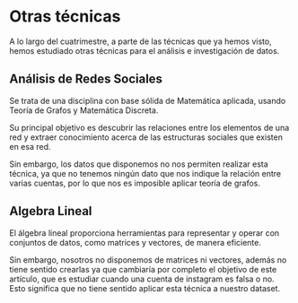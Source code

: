 # Otras técnicas

A lo largo del cuatrimestre, a parte de las técnicas que ya hemos visto, hemos estudiado otras técnicas para el análisis e investigación de datos.

## Análisis de Redes Sociales

Se trata de una disciplina con base sólida de Matemática aplicada, usando Teoría de Grafos y Matemática Discreta.

Su principal objetivo es descubrir las relaciones entre los elementos de una red y extraer conocimiento acerca de las estructuras sociales que existen en esa red.

Sin embargo, los datos que disponemos no nos permiten realizar esta técnica, ya que no tenemos ningún dato que nos indique la relación entre varias cuentas, por lo que nos es imposible aplicar teoría de grafos.

## Algebra Lineal

El álgebra lineal proporciona herramientas para representar y operar con conjuntos de datos, como matrices y vectores, de manera eficiente.

Sin embargo, nosotros no disponemos de matrices ni vectores, además no tiene sentido crearlas ya que cambiaría por completo el objetivo de este artículo, que es estudiar cuando una cuenta de instagram es falsa o no. Esto significa que no tiene sentido aplicar esta técnica a nuestro dataset.
